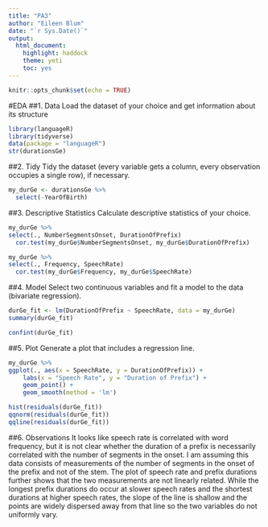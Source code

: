 ```yaml
---
title: "PA3"
author: "Eileen Blum"
date: "`r Sys.Date()`"
output: 
  html_document: 
    highlight: haddock
    theme: yeti
    toc: yes
---
```


```r
knitr::opts_chunk$set(echo = TRUE)
```
#EDA
##1. Data
Load the dataset of your choice and get information about its structure
```r
library(languageR)
library(tidyverse)
data(package = "languageR")
str(durationsGe)
```

##2. Tidy 
Tidy the dataset (every variable gets a column, every observation occupies a single row), if necessary.
```r
my_durGe <- durationsGe %>%
  select(-YearOfBirth)
```

##3. Descriptive Statistics
Calculate descriptive statistics of your choice.
```r
my_durGe %>%
select(., NumberSegmentsOnset, DurationOfPrefix)
  cor.test(my_durGe$NumberSegmentsOnset, my_durGe$DurationOfPrefix)
```
```r
my_durGe %>%
select(., Frequency, SpeechRate)
  cor.test(my_durGe$Frequency, my_durGe$SpeechRate)
```

##4. Model
Select two continuous variables and fit a model to the data (bivariate regression).
```r
durGe_fit <- lm(DurationOfPrefix ~ SpeechRate, data = my_durGe)
summary(durGe_fit)
```

```r
confint(durGe_fit)
```

##5. Plot
Generate a plot that includes a regression line.
```r
my_durGe %>%
ggplot(., aes(x = SpeechRate, y = DurationOfPrefix)) +
    labs(x = "Speech Rate", y = "Duration of Prefix") +
    geom_point() +
    geom_smooth(method = 'lm')
```

```r
hist(residuals(durGe_fit))
qqnorm(residuals(durGe_fit))
qqline(residuals(durGe_fit))
```

##6. Observations
It looks like speech rate is correlated with word frequency, but it is not clear whether the duration of a prefix is necessarily correlated with the number of segments in the onset. I am assuming this data consists of measurements of the number of segments in the onset of the prefix and not of the stem. The plot of speech rate and prefix durations further shows that the two measurements are not linearly related. While the longest prefix durations do occur at slower speech rates and the shortest durations at higher speech rates, the slope of the line is shallow and the points are widely dispersed away from that line so the two variables do not uniformly vary.